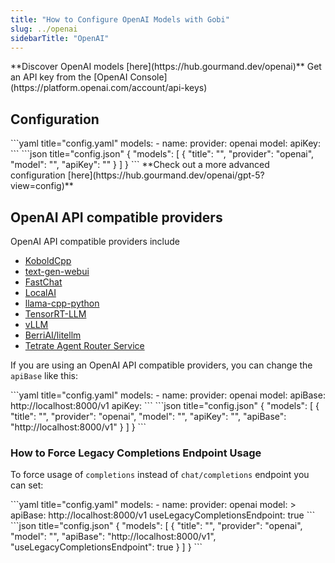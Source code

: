 ```yaml
---
title: "How to Configure OpenAI Models with Gobi"
slug: ../openai
sidebarTitle: "OpenAI"
---
```


<Tip>
  **Discover OpenAI models [here](https://hub.gourmand.dev/openai)**
</Tip>

<Info>
  Get an API key from the [OpenAI Console](https://platform.openai.com/account/api-keys)
</Info>

## Configuration

<Tabs>
  <Tab title="YAML">
  ```yaml title="config.yaml"
  models:
    - name: <MODEL_NAME>
      provider: openai
      model: <MODEL_ID>
      apiKey: <YOUR_OPENAI_API_KEY>
  ```
  </Tab>
  <Tab title="JSON (Deprecated)">
  ```json title="config.json"
  {
    "models": [
      {
        "title": "<MODEL_NAME>",
        "provider": "openai",
        "model": "<MODEL_ID>",
        "apiKey": "<YOUR_OPENAI_API_KEY>"
      }
    ]
  }
  ```
  </Tab>
</Tabs>

<Info>
  **Check out a more advanced configuration [here](https://hub.gourmand.dev/openai/gpt-5?view=config)**
</Info>

## OpenAI API compatible providers

OpenAI API compatible providers include

- [KoboldCpp](https://github.com/lostruins/koboldcpp)
- [text-gen-webui](https://github.com/oobabooga/text-generation-webui/tree/main/extensions/openai#setup--installation)
- [FastChat](https://github.com/lm-sys/FastChat/blob/main/docs/openai_api.md)
- [LocalAI](https://localai.io/basics/getting_started/)
- [llama-cpp-python](https://github.com/abetlen/llama-cpp-python#web-server)
- [TensorRT-LLM](https://github.com/NVIDIA/trt-llm-as-openai-windows?tab=readme-ov-file#examples)
- [vLLM](https://docs.vllm.ai/en/latest/serving/openai_compatible_server.html)
- [BerriAI/litellm](https://github.com/BerriAI/litellm)
- [Tetrate Agent Router Service](https://router.tetrate.ai)

If you are using an OpenAI API compatible providers, you can change the `apiBase` like this:

<Tabs>
  <Tab title="YAML">
  ```yaml title="config.yaml"
  models:
    - name: <OPENAI_API_COMPATIBLE_PROVIDER_MODEL>
      provider: openai
      model: <MODEL_NAME>
      apiBase: http://localhost:8000/v1
      apiKey: <YOUR_CUSTOM_API_KEY>
  ```
  </Tab>
  <Tab title="JSON (Deprecated)">
  ```json title="config.json"
  {
    "models": [
      {
        "title": "<OPENAI_API_COMPATIBLE_PROVIDER_MODEL>",
        "provider": "openai",
        "model": "<MODEL_NAME>",
        "apiKey": "<YOUR_CUSTOM_API_KEY>",
        "apiBase": "http://localhost:8000/v1"
      }
    ]
  }
  ```
  </Tab>
</Tabs>

### How to Force Legacy Completions Endpoint Usage

To force usage of `completions` instead of `chat/completions` endpoint you can set:

<Tabs>
  <Tab title="YAML">
  ```yaml title="config.yaml"
  models:
    - name: <OPENAI_API_COMPATIBLE_PROVIDER_MODEL>
      provider: openai
      model: <MODEL_NAME>>
      apiBase: http://localhost:8000/v1
      useLegacyCompletionsEndpoint: true
  ```
  </Tab>
  <Tab title="JSON (Deprecated)">
  ```json title="config.json"
  {
    "models": [
      {
        "title": "<OPENAI_API_COMPATIBLE_PROVIDER_MODEL>",
        "provider": "openai",
        "model": "<MODEL_NAME>",
        "apiBase": "http://localhost:8000/v1",
        "useLegacyCompletionsEndpoint": true
      }
    ]
  }
  ```
  </Tab>
</Tabs>
